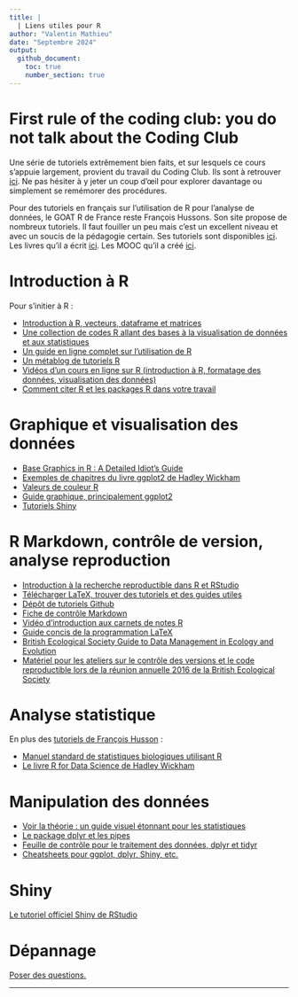 ```yaml
---
title: | 
  | Liens utiles pour R
author: "Valentin Mathieu"
date: "Septembre 2024"
output:
  github_document:
    toc: true
    number_section: true
---
```


<!-- :240903:gf:r:enseignement: -->

# First rule of the coding club: you do not talk about the Coding Club

Une série de tutoriels extrêmement bien faits, et sur lesquels ce cours s'appuie largement, provient du travail du Coding Club.
Ils sont à retrouver [ici](https://ourcodingclub.github.io/tutorials.html).
Ne pas hésiter à y jeter un coup d'œil pour explorer davantage ou simplement se remémorer des procédures.

Pour des tutoriels en français sur l'utilisation de R pour l'analyse de données, le GOAT R de France reste François Hussons. 
Son site propose de nombreux tutoriels. 
Il faut fouiller un peu mais c'est un excellent niveau et avec un soucis de la pédagogie certain.
Ses tutoriels sont disponibles [ici](https://husson.github.io/tutorials.html).
Les livres qu'il a écrit [ici](https://husson.github.io/books.html).
Les MOOC qu'il a créé [ici](https://husson.github.io/MOOC.html).

# Introduction à R 

Pour s'initier à R :

- [Introduction à R, vecteurs, dataframe et matrices](http://tryr.codeschool.com)
- [Une collection de codes R allant des bases à la visualisation de données et aux statistiques](http://sthda.com)
- [Un guide en ligne complet sur l'utilisation de R](http://www.cookbook-r.com/)
- [Un métablog de tutoriels R](http://www.r-bloggers.com)
- [Vidéos d'un cours en ligne sur R (introduction à R, formatage des données, visualisation des données)](http://blog.revolutionanalytics.com/2012/12/coursera-videos.html)
- [Comment citer R et les packages R dans votre travail](http://www.blopig.com/blog/2013/07/citing-r-packages-in-your-thesispaperassignments/)

# Graphique et visualisation des données

- [Base Graphics in R : A Detailed Idiot's Guide](susanejohnston.wordpress.com/2013/08/30/base-graphics-in-r-a-detailed-idiots-guide/)
- [Exemples de chapitres du livre ggplot2 de Hadley Wickham](ggplot2-book.org/)
- [Valeurs de couleur R](http://www.stat.columbia.edu/~tzheng/files/Rcolor.pdf)
- [Guide graphique, principalement ggplot2](ase.tufts.edu/bugs/guide/assets/R%20Graphics%20Cookbook.pdf)
- [Tutoriels Shiny](shiny.rstudio.com)

# R Markdown, contrôle de version, analyse reproduction

- [Introduction à la recherche reproductible dans R et RStudio](susanejohnston.wordpress.com/2015/05/12/an-introduction-to-reproducible-research-in-r-and-r-studio/)
- [Télécharger LaTeX, trouver des tutoriels et des guides utiles](www.latex-project.org)
- [Dépôt de tutoriels Github](help.github.com/articles/good-resources-for-learning-git-and-github/)
- [Fiche de contrôle Markdown](github.com/adam-p/markdown-here/wiki/Markdown-Here-Cheatsheet)
- [Vidéo d'introduction aux carnets de notes R](www.rstudio.com/resources/webinars/introducing-notebooks-with-r-markdown/)
- [Guide concis de la programmation LaTeX](https://tobi.oetiker.ch/lshort/lshort.pdf)
- [British Ecological Society Guide to Data Management in Ecology and Evolution](britishecologicalsociety.org/wp-content/uploads/Publ_Data-Management-Booklet.pdf)
- [Matériel pour les ateliers sur le contrôle des versions et le code reproductible lors de la réunion annuelle 2016 de la British Ecological Society](github.com/BES2016Workshop)

# Analyse statistique 

En plus des [tutoriels de François Husson](https://husson.github.io/tutorials.html) :

- [Manuel standard de statistiques biologiques utilisant R](rcompanion.org/documents/RCompanionBioStatistics.pdf)
- [Le livre R for Data Science de Hadley Wickham](r4ds.had.co.nz/)

# Manipulation des données

- [Voir la théorie : un guide visuel étonnant pour les statistiques](students.brown.edu/seeing-theory/index.html)
- [Le package dplyr et les pipes](seananderson.ca/2014/09/13/dplyr-intro.html)
- [Feuille de contrôle pour le traitement des données, dplyr et tidyr](www.rstudio.com/wp-content/uploads/2015/02/data-wrangling-cheatsheet.pdf)
- [Cheatsheets pour ggplot, dplyr, Shiny, etc.](www.rstudio.com/resources/cheatsheets/)

# Shiny 

[Le tutoriel officiel Shiny de RStudio](http://shiny.rstudio.com/tutorial/)

# Dépannage

[Poser des questions.](stackoverflow.com)

***